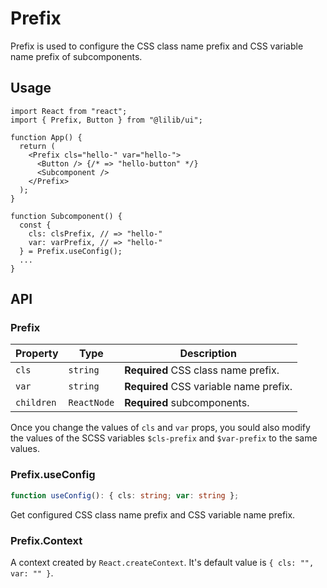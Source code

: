 
<Meta title="Configs/Prefix" />

# Prefix

Prefix is used to configure the CSS class name prefix and CSS variable name prefix of subcomponents.

## Usage

```tsx
import React from "react";
import { Prefix, Button } from "@lilib/ui";

function App() {
  return (
    <Prefix cls="hello-" var="hello-">
      <Button /> {/* => "hello-button" */}
      <Subcomponent />
    </Prefix>
  );
}

function Subcomponent() {
  const {
    cls: clsPrefix, // => "hello-"
    var: varPrefix, // => "hello-"
  } = Prefix.useConfig();
  ...
}
```

## API

### Prefix

| Property   | Type        | Description                            |
| ---------- | ----------- | -------------------------------------- |
| `cls`      | `string`    | **Required** CSS class name prefix.    |
| `var`      | `string`    | **Required** CSS variable name prefix. |
| `children` | `ReactNode` | **Required** subcomponents.            |

Once you change the values of `cls` and `var` props, you sould also modify the values of the SCSS variables `$cls-prefix` and `$var-prefix` to the same values.

### Prefix.useConfig

```ts
function useConfig(): { cls: string; var: string };
```

Get configured CSS class name prefix and CSS variable name prefix.

### Prefix.Context

A context created by `React.createContext`. It's default value is `{ cls: "", var: "" }`.
